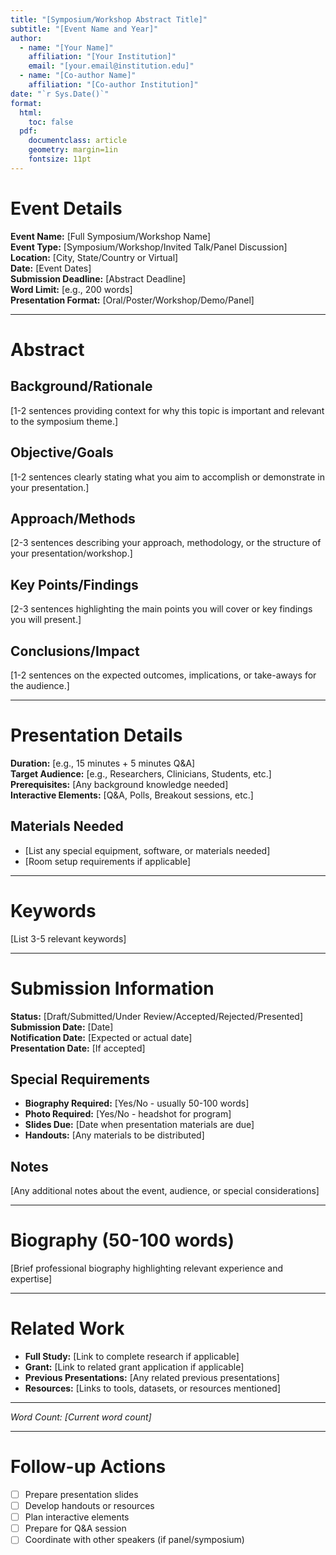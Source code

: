 ```yaml
---
title: "[Symposium/Workshop Abstract Title]"
subtitle: "[Event Name and Year]"
author:
  - name: "[Your Name]"
    affiliation: "[Your Institution]"
    email: "[your.email@institution.edu]"
  - name: "[Co-author Name]"
    affiliation: "[Co-author Institution]"
date: "`r Sys.Date()`"
format:
  html:
    toc: false
  pdf:
    documentclass: article
    geometry: margin=1in
    fontsize: 11pt
---
```


# Event Details

**Event Name:** [Full Symposium/Workshop Name]  
**Event Type:** [Symposium/Workshop/Invited Talk/Panel Discussion]  
**Location:** [City, State/Country or Virtual]  
**Date:** [Event Dates]  
**Submission Deadline:** [Abstract Deadline]  
**Word Limit:** [e.g., 200 words]  
**Presentation Format:** [Oral/Poster/Workshop/Demo/Panel]

---

# Abstract

## Background/Rationale
[1-2 sentences providing context for why this topic is important and relevant to the symposium theme.]

## Objective/Goals
[1-2 sentences clearly stating what you aim to accomplish or demonstrate in your presentation.]

## Approach/Methods
[2-3 sentences describing your approach, methodology, or the structure of your presentation/workshop.]

## Key Points/Findings
[2-3 sentences highlighting the main points you will cover or key findings you will present.]

## Conclusions/Impact
[1-2 sentences on the expected outcomes, implications, or take-aways for the audience.]

---

# Presentation Details

**Duration:** [e.g., 15 minutes + 5 minutes Q&A]  
**Target Audience:** [e.g., Researchers, Clinicians, Students, etc.]  
**Prerequisites:** [Any background knowledge needed]  
**Interactive Elements:** [Q&A, Polls, Breakout sessions, etc.]

## Materials Needed
- [List any special equipment, software, or materials needed]
- [Room setup requirements if applicable]

---

# Keywords
[List 3-5 relevant keywords]

---

# Submission Information

**Status:** [Draft/Submitted/Under Review/Accepted/Rejected/Presented]  
**Submission Date:** [Date]  
**Notification Date:** [Expected or actual date]  
**Presentation Date:** [If accepted]  

## Special Requirements
- **Biography Required:** [Yes/No - usually 50-100 words]
- **Photo Required:** [Yes/No - headshot for program]
- **Slides Due:** [Date when presentation materials are due]
- **Handouts:** [Any materials to be distributed]

## Notes
[Any additional notes about the event, audience, or special considerations]

---

# Biography (50-100 words)
[Brief professional biography highlighting relevant experience and expertise]

---

# Related Work
- **Full Study:** [Link to complete research if applicable]
- **Grant:** [Link to related grant application if applicable]
- **Previous Presentations:** [Any related previous presentations]
- **Resources:** [Links to tools, datasets, or resources mentioned]

---

*Word Count: [Current word count]*

---

# Follow-up Actions
- [ ] Prepare presentation slides
- [ ] Develop handouts or resources
- [ ] Plan interactive elements
- [ ] Prepare for Q&A session
- [ ] Coordinate with other speakers (if panel/symposium)
